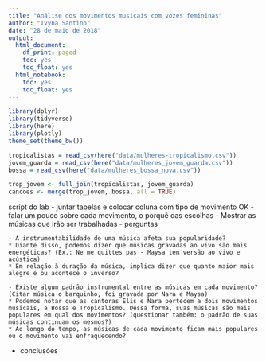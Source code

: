 ```yaml
---
title: "Análise dos movimentos musicais com vozes femininas"
author: "Ivyna Santino"
date: "28 de maio de 2018"
output:
  html_document:
    df_print: paged
    toc: yes
    toc_float: yes
  html_notebook:
    toc: yes
    toc_float: yes
---
```


```r
library(dplyr)
library(tidyverse)
library(here)
library(plotly)
theme_set(theme_bw())
```

```r
tropicalistas = read_csv(here("data/mulheres-tropicalismo.csv"))
jovem_guarda = read_csv(here("data/mulheres_jovem_guarda.csv"))
bossa = read_csv(here("data/mulheres_bossa_nova.csv"))

trop_jovem <- full_join(tropicalistas, jovem_guarda) 
cancoes <- merge(trop_jovem, bossa, all = TRUE)

```


script do lab
- juntar tabelas e colocar coluna com tipo de movimento OK
- falar um pouco sobre cada movimento, o porquê das escolhas
- Mostrar as músicas que irão ser trabalhadas
- perguntas
    
    - A instrumentabilidade de uma música afeta sua popularidade?
    * Diante disso, podemos dizer que músicas gravadas ao vivo são mais energéticas? (Ex.: Ne me quittes pas - Maysa tem versão ao vivo e acústica)
    * Em relação à duração da música, implica dizer que quanto maior mais alegre é ou acontece o inverso?
    
    - Existe algum padrão instrumental entre as músicas em cada movimento? (Citar música o barquinho, foi gravada por Nara e Maysa)
    * Podemos notar que as cantoras Elis e Nara pertecem a dois movimentos musicais, a Bossa e Tropicalismo. Dessa forma, suas músicas são mais populares em qual dos movimentos? (questionar também: o padrão de suas músicas continuam os mesmos?) 
    * Ao longo do tempo, as músicas de cada movimento ficam mais populares ou o movimento vai enfraquecendo?

- conclusões
